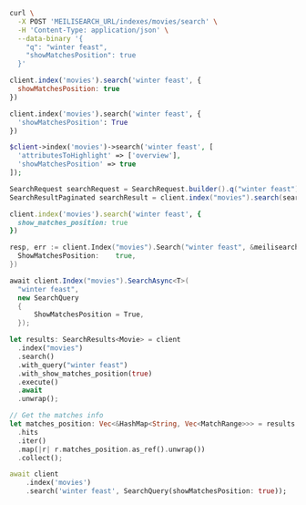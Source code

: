 <CodeGroup>

```bash cURL
curl \
  -X POST 'MEILISEARCH_URL/indexes/movies/search' \
  -H 'Content-Type: application/json' \
  --data-binary '{
    "q": "winter feast",
    "showMatchesPosition": true
  }'
```

```javascript JS
client.index('movies').search('winter feast', {
  showMatchesPosition: true
})
```

```python Python
client.index('movies').search('winter feast', {
  'showMatchesPosition': True
})
```

```php PHP
$client->index('movies')->search('winter feast', [
  'attributesToHighlight' => ['overview'],
  'showMatchesPosition' => true
]);
```

```java Java
SearchRequest searchRequest = SearchRequest.builder().q("winter feast").showMatchesPosition(true).build();
SearchResultPaginated searchResult = client.index("movies").search(searchRequest);
```

```ruby Ruby
client.index('movies').search('winter feast', {
  show_matches_position: true
})
```

```go Go
resp, err := client.Index("movies").Search("winter feast", &meilisearch.SearchRequest{
  ShowMatchesPosition:    true,
})
```

```csharp C#
await client.Index("movies").SearchAsync<T>(
  "winter feast",
  new SearchQuery
  {
      ShowMatchesPosition = True,
  });
```

```rust Rust
let results: SearchResults<Movie> = client
  .index("movies")
  .search()
  .with_query("winter feast")
  .with_show_matches_position(true)
  .execute()
  .await
  .unwrap();

// Get the matches info
let matches_position: Vec<&HashMap<String, Vec<MatchRange>>> = results
  .hits
  .iter()
  .map(|r| r.matches_position.as_ref().unwrap())
  .collect();
```

```dart Dart
await client
    .index('movies')
    .search('winter feast', SearchQuery(showMatchesPosition: true));
```
</CodeGroup>